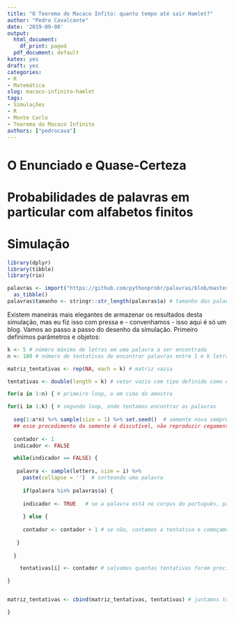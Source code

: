 ```yaml
---
title: "O Teorema do Macaco Infito: quanto tempo até sair Hamlet?"
author: "Pedro Cavalcante"
date: '2019-09-08'
output:
  html_document:
    df_print: paged
  pdf_document: default
katex: yes
draft: yes
categories:
- R
- Matemática
slug: macaco-infinito-hamlet
tags:
- Simulações
- R
- Monte Carlo
- Teorema do Macaco Infinito
authors: ["pedrocava"]
---
```


# O Enunciado e Quase-Certeza


# Probabilidades de palavras em particular com alfabetos finitos


# Simulação

```R
library(dplyr)
library(tibble)
library(rio)

palavras <- import("https://github.com/pythonprobr/palavras/blob/master/palavras.txt?raw=true") %>% 
  as_tibble()
palavras$tamanho <- stringr::str_length(palavras$a) # tamanho das palavras

```

Existem maneiras mais elegantes de armazenar os resultados desta simulação, mas eu fiz isso com pressa e - convenhamos - isso aqui é só um blog. Vamos ao passo a passo do desenho da simulação. Primeiro definimos parâmetros e objetos:


```R

k <- 5 # número máximo de letras em uma palavra a ser encontrada
n <- 100 # número de tentativas de encontrar palavras entre 1 e k letras

matriz_tentativas <- rep(NA, each = k) # matriz vazia

tentativas <- double(length = k) # vetor vazio com tipo definido como de precisão dupla


```




```R

for(a in 1:n) { # primeiro loop, o em cima da amostra

for(i in 1:k) { # segundo loop, onde tentamos encontrar as palavras
  
  seq(1:a*n) %>% sample(size = 1) %>% set.seed()  # semente nova sempre para evitar repetição
  ## esse procedimento da semente é discutível, não reproduzir cegamente
  
  contador <- 1
  indicador <- FALSE

  while(indicador == FALSE) {
  
   palavra <- sample(letters, size = i) %>%
     paste(collapse = '')  # sorteando uma palavra
 
     if(palavra %in% palavras$a) {
   
     indicador <- TRUE   # se a palavra está no corpus do português, paramos o loop
 
     } else {
   
     contador <- contador + 1 # se não, contamos a tentativa e começamos de novo
   
   }
  
  }

    tentativas[i] <- contador # salvamos quantas tentativas foram precisas

}


matriz_tentativas <- cbind(matriz_tentativas, tentativas) # juntamos todos os vetores com números de tentativas

}
```
